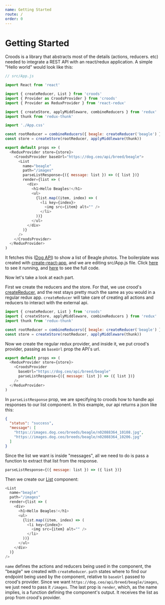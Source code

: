 ```yaml
---
name: Getting Started
route: /
order: 0
---
```


# Getting Started

Croods is a library that abstracts most of the details (actions, reducers. etc) needed to integrate a REST API with an react/redux application.
A simple "Hello world" would look like this:

```javascript
// src/App.js

import React from 'react'

import { createReducer, List } from 'croods'
import { Provider as CroodsProvider } from 'croods'
import { Provider as ReduxProvider } from 'react-redux'

import { createStore, applyMiddleware, combineReducers } from 'redux'
import thunk from 'redux-thunk'

import './App.css'

const rootReducer = combineReducers({ beagle: createReducer('beagle') })
const store = createStore(rootReducer, applyMiddleware(thunk))

export default props => (
  <ReduxProvider store={store}>
    <CroodsProvider baseUrl="https://dog.ceo/api/breed/beagle">
      <List
        name="beagle"
        path="/images"
        parseListResponse={({ message: list }) => ({ list })}
        render={list => (
          <div>
            <h1>Hello Beagles!</h1>
            <ul>
              {list.map((item, index) => (
                <li key={index}>
                  <img src={item} alt="" />
                </li>
              ))}
            </ul>
          </div>
        )}
      />
    </CroodsProvider>
  </ReduxProvider>
)
```

It fetches this ([Dog API](https://dog.ceo/dog-api/)) to show a list of Beagle photos. The boilerplate was created with [create-react-app](https://github.com/facebook/create-react-app), and we are editing src/App.js file. Click [here](https://hello-beagles.herokuapp.com) to see it running, and [here]() to see the full code.

Now let's take a look at each part.

First we create the reducers and the store. For that, we use crood's [createReducer](http://linkto.docs), and the rest stays pretty much the same as you would in a regular redux app. `createReducer` will take care of creating all actions and reducers to interact with the external api.

```javascript
import { createReducer, List } from 'croods'
import { createStore, applyMiddleware, combineReducers } from 'redux'
import thunk from 'redux-thunk'

const rootReducer = combineReducers({ beagle: createReducer('beagle') })
const store = createStore(rootReducer, applyMiddleware(thunk))
```

Now we create the regular redux provider, and inside it, we put crood's provider, passing as `baseUrl` prop the API's url.

```javascript
export default props => (
  <ReduxProvider store={store}>
    <CroodsProvider
      baseUrl="https://dog.ceo/api/breed/beagle"
      parseListResponse={({ message: list }) => ({ list })}
    />
  </ReduxProvider>
)
```

In `parseListResponse` prop, we are specifying to croods how to handle api responses to our list component. In this example, our api returns a json like this:

```json
{
  "status": "success",
  "message": [
    "https://images.dog.ceo/breeds/beagle/n02088364_10108.jpg",
    "https://images.dog.ceo/breeds/beagle/n02088364_10206.jpg"
  ]
}
```

Since the list we want is inside "messages", all we need to do is pass a function to extract that list from the response.

```javascript
parseListResponse={({ message: list }) => ({ list })}
```

Then we create our [List](http://linkto.docs) component:

```javascript
<List
  name="beagle"
  path="/images"
  render={list => (
    <div>
      <h1>Hello Beagles!</h1>
      <ul>
        {list.map((item, index) => (
          <li key={index}>
            <img src={item} alt="" />
          </li>
        ))}
      </ul>
    </div>
  )}
/>
```

`name` defines the actions and reducers being used in the component, the "beagle" we created with `createReducer`. `path` states where to find our endpoint being used by the component, relative to `baseUrl` passed to crood's provider. Since we want `https://dog.ceo/api/breed/beagle/images`, we just need to pass it `/images`.
The last prop is `render`, which, as the name implies, is a function defining the component's output. It receives the list as prop from crood's provider.
